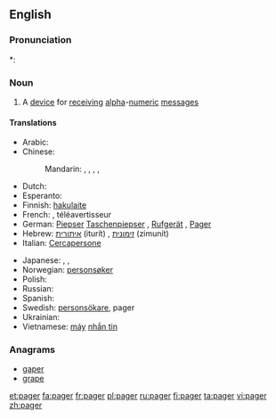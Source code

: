 ==English==

===Pronunciation===
*: {{rhymes|eɪdʒə(r)}}

===Noun===
{{en-noun}}

# A [[device]] for [[receive|receiving]] [[alpha]]-[[numeric]] [[message]]s

====Translations====
{{trans-top|device}}
* Arabic: {{t|ar|بيجر|m|tr=beyjer, peyjer|sc=Arab}}
* Chinese:
*: Mandarin: {{t|cmn|呼叫器|tr=hūjiàoqì|sc=Hani|xs=Mandarin}},  {{t|cmn|BB機|sc=Hani|xs=Mandarin}},  {{t|cmn|BB机|tr=bībī-jī|sc=Hani|xs=Mandarin}}, {{t|cmn|BP機|sc=Hani|xs=Mandarin}},  {{t|cmn|BP机|tr=bīpī-jī|sc=Hani|xs=Mandarin}}
* Dutch: {{t-|nl|bieper}}
* Esperanto: {{t|eo|poŝmesaĝilo}}
* Finnish: [[hakulaite]]
* French: {{t+|fr|bip|m}}, téléavertisseur
* German: [[Piepser]] {{m}} [[Taschenpiepser]] {{m}}, [[Rufgerät]] {{n}}, [[Pager]] {{m}}
* Hebrew: [[איתורית]] (iturít) {{f}}, [[זימונית]] (zimunít) {{f}}
* Italian: [[Cercapersone]] {{m}}
{{trans-mid}}
* Japanese: {{t-|ja|ポケットベル|tr=pokettoberu|sc=Jpan}},  {{t|ja|ポケベル|tr=pokeberu|sc=Jpan}},  {{t|ja|ページャ|tr=pēja|sc=Jpan}}
* Norwegian: [[personsøker]] {{m}}
* Polish: {{l|pl|pager}} {{m}}
* Russian: {{t|ru|пейджер|m|tr=péjdžer|sc=Cyrl}}
* Spanish: {{t|es|buscapersonas|m}}
* Swedish: [[personsökare]], pager
* Ukrainian: {{t|uk|пейджер|m|tr=péjdžer|sc=Cyrl|xs=Ukrainian}}
* Vietnamese: [[máy]] [[nhắn tin]]
{{trans-bottom}}

===Anagrams===
* [[gaper]]
* [[grape]]

[[et:pager]]
[[fa:pager]]
[[fr:pager]]
[[pl:pager]]
[[ru:pager]]
[[fi:pager]]
[[ta:pager]]
[[vi:pager]]
[[zh:pager]]